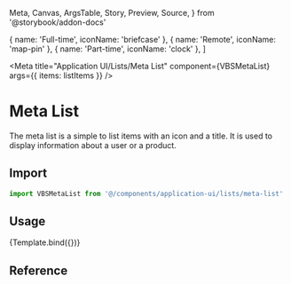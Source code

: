   Meta,
  Canvas,
  ArgsTable,
  Story,
  Preview,
  Source,
} from '@storybook/addon-docs'

  { name: 'Full-time', iconName: 'briefcase' },
  { name: 'Remote', iconName: 'map-pin' },
  { name: 'Part-time', iconName: 'clock' },
]

<Meta
  title="Application UI/Lists/Meta List"
  component={VBSMetaList}
  args={{ items: listItems }}
/>


# Meta List

The meta list is a simple to list items with an icon and a title. It is used to display information about a user or a product.

## Import

```js
import VBSMetaList from '@/components/application-ui/lists/meta-list'
```

## Usage

<Canvas>
  <Story name="Default">{Template.bind({})}</Story>
</Canvas>

## Reference

<ArgsTable of={VBSMetaList} />

